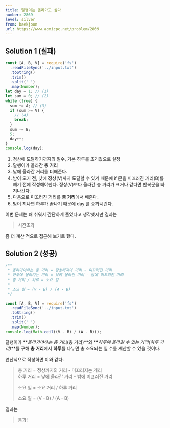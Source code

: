 ```yaml
---
title: 달팽이는 올라가고 싶다
number: 2869
level: silver
from: baekjoon
url: https://www.acmicpc.net/problem/2869
---
```


## Solution 1 (실패)

```js
const [A, B, V] = require('fs')
  .readFileSync('../input.txt')
  .toString()
  .trim()
  .split(' ')
  .map(Number);
let day = 1; // (1)
let sum = 0; // (2)
while (true) {
  sum += A; // (3)
  if (sum >= V) {
    // (4)
    break;
  }
  sum -= B;
  5;
  day++;
}
console.log(day);
```

1. 정상에 도달하기까지의 일수, 기본 하루를 초기값으로 설정
2. 달팽이가 올라간 **총 거리**
3. 낮에 올라간 거리를 더해준다.
4. 밤이 오기 전, 낮에 정상(V)까지 도달할 수 있기 때문에 if 문을 미끄러진 거리(B)를 빼기 전에 작성해야한다. 정상(V)보다 올라간 총 거리가 크거나 같다면 반복문을 빠져나간다.
5. 다음으로 미끄러진 거리를 **총 거리**에서 빼준다.
6. 밤이 지나면 하루가 끝나기 때문에 day 를 증가시킨다.

이번 문제는 꽤 쉬워서 간단하게 풀었다고 생각했지만 결과는

> 시간초과

좀 더 계산 적으로 접근해 보기로 했다.

## Solution 2 (성공)

```js
/**
 * 올라가야하는 총 거리 = 정상까지의 거리 - 미끄러진 거리
 * 하루에 올라가는 거리 = 낮에 올라간 거리 - 밤에 미끄러진 거리
 * 총 거리 / 하루 = 소요 일
 *
 * 소요 일 = (V - B) / (A - B)
 */

const [A, B, V] = require('fs')
  .readFileSync('../input.txt')
  .toString()
  .trim()
  .split(' ')
  .map(Number);
console.log(Math.ceil((V - B) / (A - B)));
```

달팽이가 ***올라가야하는 총 거*리(총 거리)**와 **_하루에 올라갈 수 있는 거리(하루 거리)_**를 구해 **총 거리**에서 **하루**를 나누면 총 소요되는 일 수를 계산할 수 있을 것이다.

연산식으로 작성하면 이와 같다.

> 총 거리 = 정상까지의 거리 - 미끄러지는 거리  
> 하루 거리 = 낮에 올라간 거리 - 밤에 미끄러진 거리
>
> 소요 일 = 소요 거리 / 하루 거리
>
> 소요 일 = (V - B) / (A - B)

결과는

> 통과!
